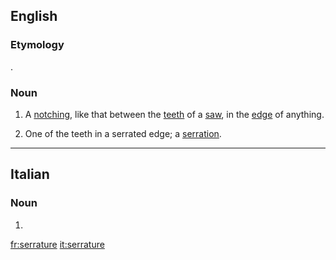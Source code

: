 ==English==

===Etymology===
{{etyl|la|en}} {{lena}} {{term|serratura|lang=la||a sawing}}.

===Noun===
{{en-noun}}

# A [[notch]]ing, like that between the [[tooth|teeth]] of a [[saw]], in the [[edge]] of anything.
#: {{rfquotek|Martyn}}
# One of the teeth in a serrated edge; a [[serration]].

{{Webster 1913}}

----

==Italian==

===Noun===
{{head|it|plural}} {{g|f}}

# {{plural of|serratura|lang=it}}

[[fr:serrature]]
[[it:serrature]]